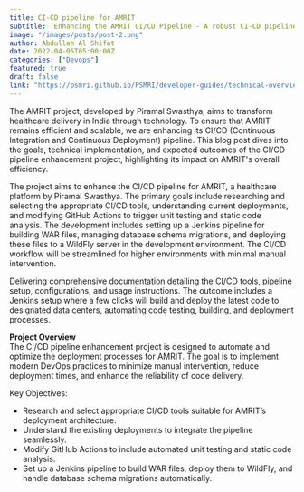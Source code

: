 ```yaml
---
title: CI-CD pipeline for AMRIT
subtitle:  Enhancing the AMRIT CI/CD Pipeline - A robust CI-CD pipeline to improve development efficiency and reduce deployment risks.
image: "/images/posts/post-2.png"
author: Abdullah Al Shifat
date: 2022-04-05T05:00:00Z
categories: ["Devops"]
featured: true
draft: false
link: "https://psmri.github.io/PSMRI/developer-guides/technical-overview/"
---
```

The AMRIT project, developed by Piramal Swasthya, aims to transform healthcare delivery in India through technology. To ensure that AMRIT remains efficient and scalable, we are enhancing its CI/CD (Continuous Integration and Continuous Deployment) pipeline. This blog post dives into the goals, technical implementation, and expected outcomes of the CI/CD pipeline enhancement project, highlighting its impact on AMRIT's overall efficiency.

The project aims to enhance the CI/CD pipeline for AMRIT, a healthcare platform by Piramal Swasthya. The primary goals include researching and selecting the appropriate CI/CD tools, understanding current deployments, and modifying GitHub Actions to trigger unit testing and static code analysis. The development includes setting up a Jenkins pipeline for building WAR files, managing database schema migrations, and deploying these files to a WildFly server in the development environment. The CI/CD workflow will be streamlined for higher environments with minimal manual intervention.

Delivering comprehensive documentation detailing the CI/CD tools, pipeline setup, configurations, and usage instructions. The outcome includes a Jenkins setup where a few clicks will build and deploy the latest code to designated data centers, automating code testing, building, and deployment processes.


<strong>Project Overview</strong> <br/>
The CI/CD pipeline enhancement project is designed to automate and optimize the deployment processes for AMRIT. The goal is to implement modern DevOps practices to minimize manual intervention, reduce deployment times, and enhance the reliability of code delivery.

Key Objectives:
<ul>
<li>Research and select appropriate CI/CD tools suitable for AMRIT’s deployment architecture.</li>
<li>Understand the existing deployments to integrate the pipeline seamlessly.</li>
<li>Modify GitHub Actions to include automated unit testing and static code analysis.</li>
<li>Set up a Jenkins pipeline to build WAR files, deploy them to WildFly, and handle database schema migrations automatically.</li>
</ul>
